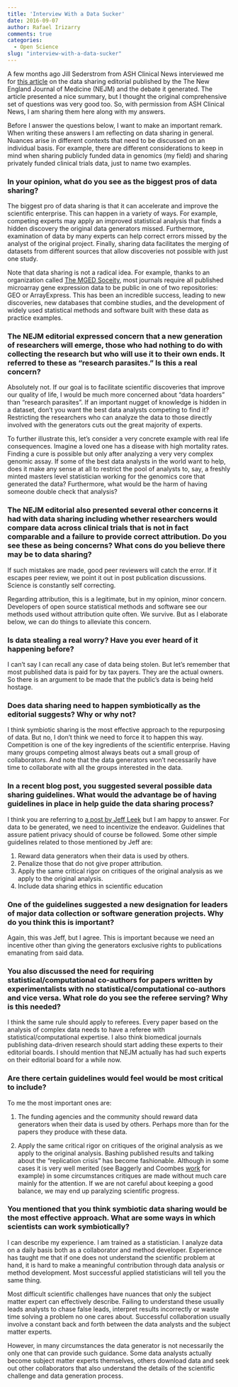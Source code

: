 ```yaml
---
title: 'Interview With a Data Sucker'
date: 2016-09-07
author: Rafael Irizarry
comments: true
categories:
  - Open Science
slug: "interview-with-a-data-sucker"
---
```


A few months ago Jill Sederstrom from ASH Clinical News interviewed
me for [this article](http://ashclinicalnews.org/attack-of-the-data-suckers/) on the data sharing editorial published by the The New England Journal of Medicine (NEJM) and the debate it generated.
The article presented a nice summary, but I thought the original
comprehensive set of questions was very good too. So, with permission from
ASH Clinical News, I am sharing them here along with my answers.

Before I answer the questions below, I want to make an important remark.
When writing these answers I am reflecting on data sharing in
general. Nuances arise in different contexts that need to be
discussed on an individual basis. For example, there are different
considerations to keep in mind when sharing publicly funded data in
genomics (my field) and sharing privately funded clinical trials data,
just to name two examples.

### In your opinion, what do you see as the biggest pros of data sharing?

The biggest pro of data sharing is that it can accelerate and improve
the scientific enterprise. This can happen in a variety of ways. For
example, competing experts may apply an improved statistical analysis
that finds a hidden discovery the original data generators missed.
Furthermore, examination of data by many experts can help correct
errors missed by the analyst of the original project. Finally, sharing
data facilitates the merging of datasets from different sources that
allow discoveries not possible with just one study.

Note that data sharing is not a radical idea. For example, thanks to
an organization called [The MGED Soceity](http://fged.org), most journals require all published
microarray gene expression data to be public in one of two
repositories: GEO or ArrayExpress. This has been an incredible
success, leading to new discoveries, new databases that combine
studies, and the development of widely used statistical methods and
software built with these data as practice examples.

### The NEJM editorial expressed concern that a new generation of researchers will emerge, those who had nothing to do with collecting the research but who will use it to their own ends. It referred to these as "research parasites." Is this a real concern?

Absolutely not. If our goal is to facilitate scientific discoveries that
improve our quality of life, I would be much more concerned about
"data hoarders" than "research parasites". If an important nugget of
knowledge is hidden in a dataset, don't you want the best data
analysts competing to find it? Restricting the researchers who can
analyze the data to those directly involved with the generators cuts
out the great majority of experts.

To further illustrate this, let’s consider a very concrete example
with real life consequences. Imagine a loved one has a disease with
high mortality rates. Finding a cure is possible but only after
analyzing a very very complex genomic assay. If some of the best data
analysts in the world want to help, does it make any sense at all to
restrict the pool of analysts to, say, a freshly minted masters level
statistician working for the genomics core that generated the data?
Furthermore, what would be the harm of having someone double check
that analysis?

### The NEJM editorial also presented several other concerns it had with data sharing including whether researchers would compare data across clinical trials that is not in fact comparable and a failure to provide correct attribution. Do you see these as being concerns? What cons do you believe there may be to data sharing?

If such mistakes are made, good peer reviewers will catch the error.
If it escapes peer review, we point it out in post publication
discussions. Science is constantly self correcting.

Regarding attribution, this is a legitimate, but in my opinion, minor
concern. Developers of open source statistical methods and software
see our methods used without attribution quite often. We survive. But
as I elaborate below, we can do things to alleviate this concern.

### Is data stealing a real worry? Have you ever heard of it happening before?

I can't say I can recall any case of data being stolen. But let's
remember that most published data is paid for by tax payers. They are the
actual owners. So there is an argument to be made that the public's
data is being held hostage.

### Does data sharing need to happen symbiotically as the editorial suggests? Why or why not?

I think symbiotic sharing is the most effective approach to the
repurposing of data. But no, I don't think we need to force it to happen this way.
Competition is one of the key ingredients of the scientific
enterprise. Having many groups competing almost always beats out a
small group of collaborators. And note that the data generators won't
necessarily have time to collaborate with all the groups interested in
the data.


### In a recent blog post, you suggested several possible data sharing guidelines. What would the advantage be of having guidelines in place in help guide the data sharing process?

I think you are referring to [a post by Jeff Leek](http://simplystatistics.org/2016/01/25/on-research-parasites-and-internet-mobs-lets-try-to-solve-the-real-problem/) but I am happy to
answer. For data to be generated, we need to incentivize the endeavor.
Guidelines that assure patient privacy should of course be followed.
Some other simple guidelines related to those mentioned by Jeff are:

1. Reward data generators when their data is used by others.
2. Penalize those that do not give proper attribution.
3. Apply the same critical rigor on critiques of the original analysis
as we apply to the original analysis.
4. Include data sharing ethics in scientific education


### One of the guidelines suggested a new designation for leaders of major data collection or software generation projects. Why do you think this is important?

Again, this was Jeff, but I agree. This is important because we need
an incentive other than giving the generators exclusive rights to
publications emanating from said data.

### You also discussed the need for requiring statistical/computational co-authors for papers written by experimentalists with no statistical/computational co-authors and vice versa. What role do you see the referee serving? Why is this needed?

I think the same rule should apply to referees. Every paper based on
the analysis of complex data needs to have a referee with
statistical/computational  expertise. I also think biomedical journals
publishing data-driven research should start adding these experts to
their editorial boards. I should mention that NEJM actually has had
such experts on their editorial board for a while now.

### Are there certain guidelines would feel would be most critical to include?

To me the most important ones are:

1. The funding agencies and the community should reward data
generators when their data is used by others. Perhaps more than for
the papers they produce with these data.

2. Apply the same critical rigor on critiques of the original analysis
as we apply to the original analysis. Bashing published results and
talking about the "replication crisis"
has become fashionable. Although in some cases it is very well merited
(see Baggerly and Coombes [work](http://projecteuclid.org/euclid.aoas/1267453942#info) for example) in some circumstances critiques are made without much care mainly for the attention. If we
are not careful about keeping a good balance, we may end up
paralyzing scientific progress.


### You mentioned that you think symbiotic data sharing would be the most effective approach. What are some ways in which scientists can work symbiotically?

I can describe my experience. I am trained as a statistician. I analyze
data on a daily basis both as a collaborator and method developer.
Experience has taught me that if one does not understand the
scientific problem at hand, it is hard to make a meaningful
contribution through data analysis or method development. Most
successful applied statisticians will tell you the same thing.

Most difficult scientific challenges have nuances that only the
subject matter expert can effectively describe. Failing to understand
these usually leads analysts to chase false leads, interpret results
incorrectly or waste time solving a problem no one cares about.
Successful collaboration usually involve a constant back and forth
between the data analysts and the subject matter experts.

However, in many circumstances the data generator is not necessarily
the only one that can provide such guidance. Some data analysts
actually become subject matter experts themselves, others download
data and seek out other collaborators that also understand the details
of the scientific challenge and data generation process.


